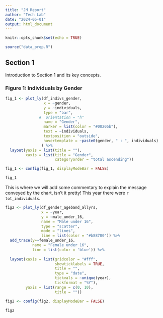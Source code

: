 ```yaml
---
title: "JM Report"
author: "Tech Lab"
date: "2024-05-01"
output: html_document
---
```


```r
knitr::opts_chunk$set(echo = TRUE)

source("data_prep.R")

```

## Section 1

Introduction to Section 1 and its key concepts. 

### Figure 1: Individuals by Gender

```r


fig_1 <- plot_ly(df_indivs_gender,
                 x = ~gender,
                 y = ~individuals,
                 type = "bar",
               #  orientation = "h"
                 name = "Gender",
                 marker = list(color = "#00205b"),
                 text = ~individuals,
                 textposition = "outside",
                 hovertemplate = ~paste0(gender, " : ", individuals)
                ) %>% 
  layout(yaxis = list(title = ""),
         xaxis = list(title = "Gender",
                      categoryorder = "total ascending"))

fig_1 <- config(fig_1, displayModeBar = FALSE)

fig_1

```

This is where we will add some commentary to explain the message conveyed by the chart, isn't it pretty!  This year there were `r tot_individuals`. 


```r
fig2 <- plot_ly(df_gender_ageband_allyrs,
                x = ~year,
                y = ~male_under_16,
                name = "Male under 16",
                type = "scatter",
                mode = "lines",
                line = list(color = "#b88700")) %>%
  add_trace(y=~female_under_16,
            name = "Female under 16",
            line = list(color = 'blue')) %>% 
 
  layout(xaxis = list(gridcolor = "#fff",
                      showticklabels = TRUE,
                      title = "",
                      type = "date",
                      tickvals = ~unique(year),
                      tickformat = "%Y"),
         yaxis = list(range = c(0, 10),
                      title = ""))

fig2 <- config(fig2, displayModeBar = FALSE)

fig2
  
```

